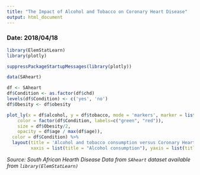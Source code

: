 ```yaml
---
title: "The Impact of Alcohol and Tobacco on Coronary Heart Disease"
output: html_document
---
```

### Date: 2018/04/18

```r
library(ElemStatLearn)
library(plotly)

suppressPackageStartupMessages(library(plotly))

data(SAheart)

df <- SAheart
df$Condition <- as.factor(df$chd)
levels(df$Condition) <- c('yes', 'no')
df$Obesity <- df$obesity

plot_ly(x = df$alcohol, y = df$tobacco, mode = 'markers', marker = list(
    color = factor(df$Condition, labels=c("green", "red")), 
    size = df$Obesity/2, 
    opacity = df$age / max(df$age)), 
  color = df$Condition) %>% 
  layout(title = 'Alcohol and tobacco consumption versus Coronary Heart Condition',
         xaxis = list(title = "Alcohol consumption"), yaxis = list(title = "Tobacco consumption"))
```

*Source: South African Hearth Disease Data from `SAheart` dataset available from `library(ElemStatLearn)`*
